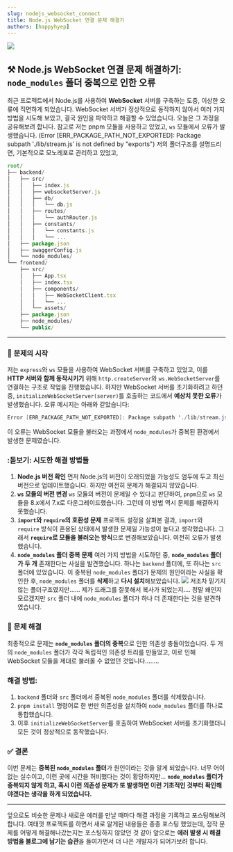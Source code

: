 ```yaml
---
slug: nodejs_websocket_connect
title: Node.js WebSocket 연결 문제 해결기
authors: [happyhyep]
---
```


![](https://velog.velcdn.com/images/happyhyep/post/77b9f08d-f9eb-4b32-b6ab-7cf2df16dbb0/image.png)
## ⚒️ **Node.js WebSocket 연결 문제 해결하기: `node_modules` 폴더 중복으로 인한 오류**
최근 프로젝트에서 Node.js를 사용하여 **WebSocket** 서버를 구축하는 도중, 이상한 오류에 직면하게 되었습니다. WebSocket 서버가 정상적으로 동작하지 않아서 여러 가지 방법을 시도해 보았고, 결국 원인을 파악하고 해결할 수 있었습니다. 오늘은 그 과정을 공유해보려 합니다.
참고로 저는 pnpm 모듈을 사용하고 있었고, `ws` 모듈에서 오류가 발생했습니다. (Error [ERR_PACKAGE_PATH_NOT_EXPORTED]: Package subpath './lib/stream.js' is not defined by "exports")
저의 폴더구조를 설명드리면, 기본적으로 모노레포로 관리하고 있었고,
```jsx
root/
├── backend/
│   ├── src/
│   │   ├── index.js
│   │   ├── websocketServer.js
│   │   ├── db/
│   │   │   └── db.js
│   │   ├── routes/
│   │   │   └── authRouter.js
│   │   ├── constants/
│   │   │   └── constants.js
│   │   │   └── ...
│   ├── package.json
│   ├── swaggerConfig.js
│   └── node_modules/
└── frontend/
    ├── src/
    │   ├── App.tsx
    │   ├── index.tsx
    │   ├── components/
    │   │   ├── WebSocketClient.tsx
    │   │   └── ...
    │   └── assets/
    ├── package.json
    ├── node_modules/
    └── public/
```
---
### 🤔 **문제의 시작**
저는 `express`와 `ws` 모듈을 사용하여 WebSocket 서버를 구축하고 있었고, 이를 **HTTP 서버와 함께 동작시키기** 위해 `http.createServer`와 `ws.WebSocketServer`를 연결하는 구조로 작업을 진행했습니다.
하지만 WebSocket 서버를 초기화하려고 하던 중, `initializeWebSocketServer(server)`를 호출하는 코드에서 **예상치 못한 오류**가 발생했습니다. 오류 메시지는 아래와 같았습니다:
```csharp
Error [ERR_PACKAGE_PATH_NOT_EXPORTED]: Package subpath './lib/stream.js' is not defined by "exports"
```
이 오류는 WebSocket 모듈을 불러오는 과정에서 `node_modules`가 중복된 환경에서 발생한 문제였습니다.
### :돋보기: **시도한 해결 방법들**
1. **Node.js 버전 확인**
먼저 Node.js의 버전이 오래되었을 가능성도 염두에 두고 최신 버전으로 업데이트했습니다. 하지만 여전히 문제가 해결되지 않았습니다.
2. **`ws` 모듈의 버전 변경**
`ws` 모듈의 버전이 문제일 수 있다고 판단하여, `pnpm`으로 `ws` 모듈을 8.x에서 7.x로 다운그레이드했습니다. 그런데 이 방법 역시 문제를 해결하지 못했습니다.
3. **`import`와 `require`의 호환성 문제**
프로젝트 설정을 살펴본 결과, `import`와 `require` 방식이 혼용된 상태에서 발생한 문제일 가능성이 높다고 생각했습니다. 그래서 **`require`로 모듈을 불러오는 방식**으로 변경해보았습니다. 여전히 오류가 발생했습니다.
4. **`node_modules` 폴더 중복 문제**
여러 가지 방법을 시도하던 중, **`node_modules` 폴더가 두 개** 존재한다는 사실을 발견했습니다. 하나는 `backend` 폴더에, 또 하나는 `src` 폴더에 있었습니다. 이 중복된 `node_modules` 폴더가 문제의 원인이라는 사실을 확인한 후, `node_modules` 폴더를 **삭제**하고 **다시 설치**해보았습니다.
![](https://velog.velcdn.com/images/happyhyep/post/a5148d28-a501-4fea-8b9e-ee48ac0d726b/image.png)
저조차 믿기지 않는 폴더구조였지만…… 제가 드래그를 잘못해서 복사가 되었는지…. 정말 왜인지 모르겠지만 `src` 폴더 내에 `node_modules` 폴더가 하나 더 존재한다는 것을 발견하였습니다.
### 🔑 **문제 해결**
최종적으로 문제는 **`node_modules` 폴더의 중복**으로 인한 의존성 충돌이었습니다. 두 개의 `node_modules` 폴더가 각각 독립적인 의존성 트리를 만들었고, 이로 인해 WebSocket 모듈을 제대로 불러올 수 없었던 것입니다........
### 해결 방법:
1. `backend` 폴더와 `src` 폴더에서 중복된 `node_modules` 폴더를 삭제했습니다.
2. `pnpm install` 명령어로 한 번만 의존성을 설치하여 `node_modules` 폴더를 하나로 통합했습니다.
3. 이후 `initializeWebSocketServer`를 호출하여 WebSocket 서버를 초기화했더니 모든 것이 정상적으로 동작했습니다.

### ✅ **결론**

이번 문제는 **중복된 `node_modules` 폴더**가 원인이라는 것을 알게 되었습니다. 너무 어이없는 실수이고, 이런 곳에 시간을 허비했다는 것이 황당하지만…  **`node_modules` 폴더가 중복되지 않게 하고, 혹시 이런 의존성 문제가 또 발생하면 이런 기초적인 것부터 확인해야겠다는 생각을 하게 되었습니다.**


---

앞으로도 비슷한 문제나 새로운 에러를 만날 때마다 해결 과정을 기록하고 포스팅해보려 합니다. 여태껏 프로젝트를 하면서 새로 알게된 내용들은 종종 포스팅 했었는데, 정작 문제를 어떻게 해결해나갔는지는 포스팅하지 않았던 것 같아 앞으로는 **에러 발생 시 해결 방법을 블로그에 남기는 습관**을 들여가면서 더 나은 개발자가 되어가보려 합니다.